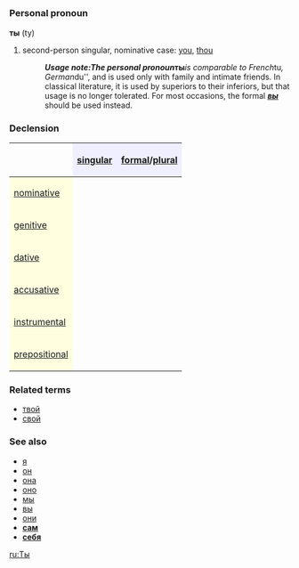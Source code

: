 =={{ru}}==
===Personal pronoun===
'''ты''' (ty)

# second-person singular, nominative case: [[you]], [[thou]]
#:'''''Usage note:''' The personal pronoun '''''ты''''' is comparable to French ''tu'', German ''du'', and is used only with family and intimate friends. In classical literature, it is used by superiors to their inferiors, but that usage is no longer tolerated. For most occasions, the formal '''''[[вы]]''''' should be used instead.

===Declension===

{| border="1" cellpadding="4" cellspacing="0"
!
! style="background-color: #EFEFFF" align="center"|[[singular]]
! style="background-color: #EFEFFF" align="center"|[[formal]]/[[plural]]
|-
! style="background-color: #FFFFE0" align="left"|[[nominative case|nominative]]
| align="center"|{{Unicode|ты}}
| align="center"|{{Unicode|вы}}
|-
! style="background-color: #FFFFE0" align="left"|[[genitive case|genitive]]
| align="center"|{{Unicode|тебя́}}
| align="center"|{{Unicode|вас}}
|-
! style="background-color: #FFFFE0" align="left"|[[dative case|dative]]
| align="center"|{{Unicode|тебе́}}
| align="center"|{{Unicode|вам}}
|-
! style="background-color: #FFFFE0" align="left"|[[accusative case|accusative]]
| align="center"|{{Unicode|тебя́}}
| align="center"|{{Unicode|вас}}
|-
! style="background-color: #FFFFE0" align="left"|[[instrumental case|instrumental]]
| align="center"|{{Unicode|тобо́й / тобо́ю}}
| align="center"|{{Unicode|ва́ми}}
|-
! style="background-color: #FFFFE0" align="left"|[[prepositional case|prepositional]]
| align="center"|{{Unicode|о тебе́}}
| align="center"|{{Unicode|о ва́с}}
|}

===Related terms===
*[[твой]]
*[[свой]]

===See also===
*[[я]]
*[[он]]
*[[она]]
*[[оно]]
*[[мы]]
*[[вы]]
*[[они]]
*'''[[сам]]'''
*'''[[себя]]'''

[[ru:Ты]]